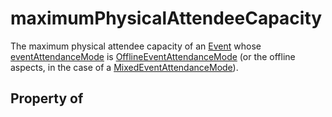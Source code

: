 # maximumPhysicalAttendeeCapacity

The maximum physical attendee capacity of an <a class="localLink" href="/Event">Event</a> whose <a class="localLink" href="/eventAttendanceMode">eventAttendanceMode</a> is <a class="localLink" href="/OfflineEventAttendanceMode">OfflineEventAttendanceMode</a> (or the offline aspects, in the case of a <a class="localLink" href="/MixedEventAttendanceMode">MixedEventAttendanceMode</a>).

## Property of



